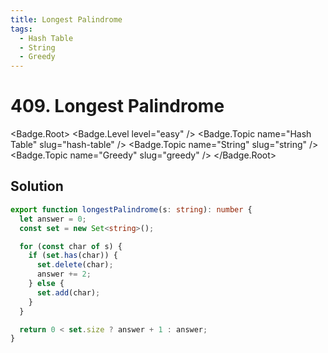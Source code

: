 ```yaml
---
title: Longest Palindrome
tags:
  - Hash Table
  - String
  - Greedy
---
```


# 409. Longest Palindrome

<Badge.Root>
  <Badge.Level level="easy" />
  <Badge.Topic name="Hash Table" slug="hash-table" />
  <Badge.Topic name="String" slug="string" />
  <Badge.Topic name="Greedy" slug="greedy" />
</Badge.Root>

## Solution

```typescript filename="solution.ts" copy
export function longestPalindrome(s: string): number {
  let answer = 0;
  const set = new Set<string>();

  for (const char of s) {
    if (set.has(char)) {
      set.delete(char);
      answer += 2;
    } else {
      set.add(char);
    }
  }

  return 0 < set.size ? answer + 1 : answer;
}
```

<ProblemLink
  codingSite="leetcode"
  href="https://leetcode.com/problems/longest-palindrome"
  title="Longest Palindrome"
/>
